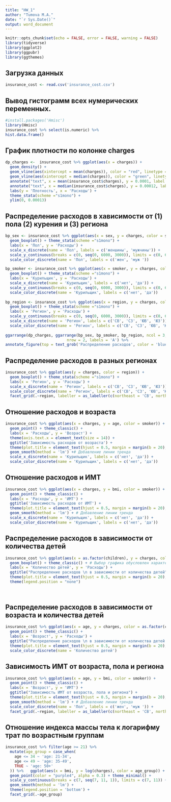 ```yaml
---
title: "HW_1"
author: "Tumova M.A."
date: "`r Sys.Date()`"
output: word_document
---
```


```r
knitr::opts_chunk$set(echo = FALSE, error = FALSE, warning = FALSE)
library(tidyverse)
library(ggplot2)
library(ggpubr)
library(ggthemes)
```

## Загрузка данных 

```r
insurance_cost <- read.csv('insurance_cost.csv')
```

## Вывод гистограмм всех нумерических переменных. 

```r
#install.packages('Hmisc')
library(Hmisc)
insurance_cost %>% select(is.numeric) %>% 
hist.data.frame()
```

## График плотности по колонке charges

```r
dp_charges <-  insurance_cost %>% ggplot(aes(x = charges)) + 
  geom_density() +
  geom_vline(aes(xintercept = mean(charges)), color = "red", linetype = "dashed", size = 1) +  # вертикальная линия средней
  geom_vline(aes(xintercept = median(charges)), color = "green", linetype = "dashed", size = 1) +  # вертикальная линия медманы
  annotate("text", x = mean(insurance_cost$charges), y = 0.0001, label = "Mean", color = "red", vjust = -1) +  # текст для средней
  annotate("text", x = median(insurance_cost$charges), y = 0.00012, label = "Median", color = "green", vjust = -1) +  # текст для медианы
  labs(y = 'Плотность', x = 'Расходы') +
  theme_stata(scheme ="s1mono") +
  ylim(0, 0.00013)
```

## Распределение расходов в хависимости от (1) пола (2) курения и (3) региона

```r
bp_sex <- insurance_cost %>% ggplot(aes(x = sex, y = charges, color = sex)) + # 1
  geom_boxplot() + theme_stata(scheme ="s1mono") +
  labs(x = 'Пол', y = 'Расходы') +
  scale_x_discrete(name = 'Пол', labels = c('женшины', 'мужчины')) +
  scale_y_continuous(breaks = c(0, seq(0, 6000, 3000)), limits = c(0, 6000)) +
  scale_color_discrete(name = 'Пол', labels = c('жен', 'муж '))

bp_smoker <- insurance_cost %>% ggplot(aes(x = smoker, y = charges, color = smoker)) + # 2
  geom_boxplot() + theme_stata(scheme ="s1mono") +
  labs(x = 'Курильщик', y = 'Расходы') +
  scale_x_discrete(name = 'Курильщик', labels = c('нет', 'да')) +
  scale_y_continuous(breaks = c(0, seq(0, 6000, 3000)), limits = c(0, 6000)) +
  scale_color_discrete(name = 'Курильщик', labels = c('нет', 'да'))
  
bp_region <- insurance_cost %>% ggplot(aes(x = region, y = charges, color = region)) + # 3
  geom_boxplot() + theme_stata(scheme ="s1mono") +
  labs(x = 'Регион', y = 'Расходы') +
  scale_y_continuous(breaks = c(0, seq(0, 6000, 3000)), limits = c(0, 6000)) +
  scale_x_discrete(name = 'Регион', labels = c('СВ', 'СЗ', 'ЮВ', 'ЮЗ')) +
  scale_color_discrete(name = 'Регион', labels = c('СВ', 'СЗ', 'ЮВ', 'ЮЗ'))
 
ggarrange(dp_charges, ggarrange(bp_sex, bp_smoker, bp_region, ncol = 3, labels = c('Б','В','Г'), legend = 'none'),
                           nrow = 2, labels = 'A') %>% 
annotate_figure(top = text_grob('Распределение расходов', color = 'blue', size = 14, face = 'bold'))

```

## Распределение расходов в разных регионах

```r

insurance_cost %>% ggplot(aes(y = charges, color = region)) +
  geom_boxplot() + theme_stata(scheme ="s1mono") +
  labs(x = 'Регион', y = 'Расходы') +
  scale_x_discrete(name = 'Регион', labels = c('СВ', 'СЗ', 'ЮВ', 'ЮЗ')) +
  scale_color_discrete(name = 'Регион', labels = c('СВ', 'СЗ', 'ЮВ', 'ЮЗ')) +
  facet_grid(.~region, labeller = as_labeller(c(northeast = 'СВ', northwest = 'СЗ', southeast = 'ЮВ', southwest = 'ЮЗ')))
```

## Отношение расходов и возраста

```r
insurance_cost %>% ggplot(aes(x = charges, y = age, color = smoker)) + 
  geom_point() + theme_classic() +
  labs(x = 'Расходы', y = 'Возраст') + 
  theme(axis.text.x = element_text(size = 14)) +
  ggtitle('Зависимость расходов от возраста') + 
  theme(plot.title = element_text(hjust = 0.5, margin = margin(b = 20), size = 14, color = 'blue')) +
  geom_smooth(method = 'lm') +# Добавление линии тренда
  scale_x_discrete(name = 'Курильщик', labels = c('нет', 'да')) +
  scale_color_discrete(name = 'Курильщик', labels = c('нет', 'да'))

```
 

## Отношение расходов и ИМТ

```r
insurance_cost %>% ggplot(aes(x = charges, y = bmi, color = smoker)) + 
  geom_point() + theme_classic() +
  labs(x = 'Расходы', y = 'ИМТ') +
  ggtitle('Зависимость расходов от ИМТ') + 
  theme(plot.title = element_text(hjust = 0.5, margin = margin(b = 20), size = 14, color = 'blue')) +
  geom_smooth(method = 'lm') + # Добавление линии тренда
  scale_x_discrete(name = 'Курильщик', labels = c('нет', 'да')) +
  scale_color_discrete(name = 'Курильщик', labels = c('нет', 'да'))
```

## Распределение расходов в зависимости от количества детей

```r
insurance_cost %>% ggplot(aes(x = as.factor(children), y = charges, color = as.factor(children))) + 
  geom_boxplot() + theme_classic() + # Выбор графика обусловлен характером данных, хоть количество детей и количественная переменная, но принимает всего 6 значений, в связи с этим информативнее на графике представить эиу переменную в качестве порядковой. 
  labs(x = 'Количество детей', y = 'Расходы') +
  ggtitle("Распределение расходов \n в зависимости от количества детей") + 
  theme(plot.title = element_text(hjust = 0.5, margin = margin(b = 20), size = 14, color = 'blue')) +
  theme(legend.position = "none")
  
  
```

## Распределение расходов в зависимости от возраста и количества детей

```r
insurance_cost %>% ggplot(aes(x = age, y = charges, color = as.factor(children))) + # Цветом добавлена переменная количество детей
  geom_point() + theme_classic() + 
  labs(x = 'Возраст', y = 'Расходы') +
  ggtitle("Распределение расходов \n в зависимости от количества детей \n и пола") + 
  theme(plot.title = element_text(hjust = 0.5, margin = margin(b = 20), size = 14, color = 'blue')) +
  scale_color_discrete(name = 'Количество детей')
```

## Зависимость ИМТ от возраста, пола и региона

```r
insurance_cost %>% ggplot(aes(x = age, y = bmi, color = smoker)) + 
  geom_point() + theme_classic() + 
  labs(x = 'Возраст', y = 'ИМТ') +
  ggtitle("Зависимость ИМТ от возраста, пола и региона") + 
  theme(plot.title = element_text(hjust = 0.5, margin = margin(b = 20), size = 14, color = 'blue')) +
  geom_smooth(method = 'lm') + # Добавление линии тренда
  scale_color_discrete(name = 'Пол', labels = c('жен', 'муж ')) +
  facet_grid(.~region, labeller = as_labeller(c(northeast = 'СВ', northwest = 'СЗ', southeast = 'ЮВ', southwest = 'ЮЗ')))
```

## Отношение индекса массы тела к логарифму трат по возрастным группам

```r
insurance_cost %>% filter(age >= 21) %>% 
  mutate(age_group = case_when(
    age <= 34 ~ 'age: 21-34',
    age <= 49 ~ 'age: 35-49',
    TRUE ~ 'age: 50+'
  )) %>%   ggplot(aes(x = bmi, y = log(charges), color = age_group)) + 
  geom_point(color = "purple4", alpha = 0.3) + theme_minimal() +
  scale_y_continuous(breaks = c(7, seq(7, 11, 1)), limits = c(7, 11)) + 
  geom_smooth(method = 'lm') +
  theme(legend.position = 'bottom') +
  facet_grid(.~age_group) 

```


